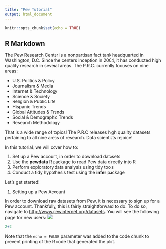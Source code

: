 ```yaml
---
title: "Pew Tutorial"
output: html_document
---
```


```r
knitr::opts_chunk$set(echo = TRUE)
```

## R Markdown

The Pew Research Center is a nonpartisan fact tank headquarted in Washington, D.C. Since the centers inception in 2004, it has conducted high quality research in several areas. The P.R.C. currently focuses on nine areas:

* U.S. Politics & Policy
* Journalism & Media
* Internet & Technology
* Science & Society
* Religion & Public Life
* Hispanic Trends
* Global Attitudes & Trends
* Social & Demographic Trends
* Research Methodology

That is a wide range of topics! The P.R.C releases high quality datasets pertaining to all nine areas of research. Data scientists rejoice!

In this tutorial, we will cover how to:

1. Set up a Pew account, in order to download datasets
2. Use the **pewdata** R package to read Pew data directly into R
3. Perform exploratory data analysis using tidy tools
4. Conduct a tidy hypothesis test using the **infer** package

Let's get started!

1. Setting up a Pew Account

In order to download raw datasets from Pew, it is necessary to sign up for a Pew account. Thankfully, this is fairly straightforward to do. To do so, navigate to [http://www.pewinternet.org/datasets](http://www.pewinternet.org/datasets). You will see the following page for new users:
![](/Users/elliothershberg/Documents/DataCamp/pew_tutorial/Images/Pew_login_screenshot.png)

```r
2+2
```













Note that the `echo = FALSE` parameter was added to the code chunk to prevent printing of the R code that generated the plot.
